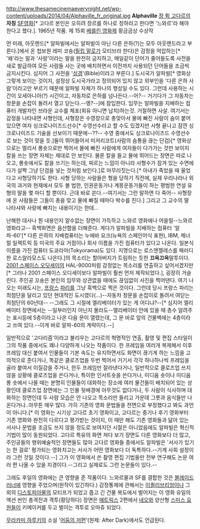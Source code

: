 http://www.thesamecinemaeverynight.net/wp-content/uploads/2014/04/Alphaville_fr_original.jpg
'''Alphaville'''
[[장 뤽 고다르]]의 '''자칭''' [[SF]]영화[* 고다르 본인은 오히려 장르를 하나로 정하라고 한다면 '느와르'라 해야 한다고 했다.]. 1965년 작품.
제 15회 [[베를린 영화제]] 황금곰상 수상작

먼 미래, 아웃랜드[* 알파빌에서는 알파빌이 아닌 다른 은하(?)는 모두 아웃랜드라고 부른다.]에서 온 첩보원 레미 코숑([[필립 말로]]가 모티브라 한다)은 감정을 억압하는[* '왜'라는 말과 '사랑'이라는 말을 완전히 금지하고, 매일같이 단어가 줄어들도록 사전을 새로 발급하여 모든 사람들 사는 곳에 배치하면서 이전까지 사용되던 단어들을 조금씩 금지시킨다. 심지어 그 사전을 '[[성경]]'(Bible)이라고 부른다.] 도시국가 알파빌[* 영화상 그렇게 보이는 것이지, 설정상 도시국가라고 정의되어 있지 않고 외부인을 '다른 은하 사람'이라고만 부르기 때문에 알파빌 자체가 하나의 행성일 수도 있다. 그런데 사용하는 시간이 오세아니아(?) 시간이고, 자동차로 은하를 넘나든다.--어?-- 거기다가 그 자동차는 창문을 손잡이 돌려서 열고 닫는다.--엥?--]에 잠입한다. 임무는 알파빌을 지배하는 컴퓨터 개발자인 브라운 교수를 체포(회유 아니면 납치)하는것. 거절하면 사살. 여기서는 감정을 나타내면 사형인데, 사형장은 수영장으로 총맞아서 물에 빠진 사람이 숨이 붙어있으면 여자 싱크로나이즈드선수[* 수영선수라고 할 수도 있겠지만 사형 끝나고 잠깐 싱크로나이즈드 기술을 선보이기 때문에--??-- 수영 중에서도 싱크로나이즈드 수영선수로 보는 것이 맞을 듯.]들이 뛰어들어서 미저리코트(사람의 숨통을 끊는 단검)[* 영화상으로는 멀리서 롱숏으로만 찍어서 물에 빠진 사람에게 여자들이 다가가는 것만 보이지 칼을 쓰는 장면 자체는 제대로 안 보인다. 물론 칼을 들고 물에 뛰어드는 장면은 따로 나오고, 롱숏에서도 칼을 쓰기는 하는데, 찌르는 느낌이 아니라 사형수가 잠겨 있는 수면에다가 살짝 그냥 단검을 넣는 것처럼 보인다.]로 마무리짓는다.[* 아내가 죽었을 때 울었다고 사형당하기도 한다. 사형 당하는 사람들은 형을 당하기 직전에, 실제 우리나라나 외국의 과거와 현재에서 모두 볼 법한, 인권운동가나 계몽운동가들이 하는 평범한 연설 유형의 말을 몇 마디 할 뿐이다. 근데 바로 쏜다.--여기서는 그런 말하면 다 죽어-- 사형장에 온 사람들은 그들이 총을 맞고 물에 빠질 때마다 박수를 친다.] 그리고 그 교수의 딸 나타샤와 사랑에 빠지는 내용이기는 한데... 

난해한 대사나 뭔 내용인지 알수없는 장면이 가득하고 느와르 영화에나 어을릴--느와르 영화라고-- 흑백화면은 음산함을 더해준다. 게다가 알파빌을 지배하는 컴퓨터 '알파-60'[* 다른 은하의 지배컴퓨터는 누에바 요크(뉴욕의 스페인어식 표현), IBM, 제너럴 일렉트릭 등 미국의 주요 거점이나 회사 이름을 가진 컴퓨터가 있다고 나온다. 일본식 이름을 가진 컴퓨터 도쿄라마(Tokyorama)도 있다. 지명으로는 로스앤젤레스를 패러디한 로스알라모스도 나온다.]의 목소리는 할아버지가 트림하는 듯한 '''끄윽끄윽'''말투이다. [[2001 스페이스 오딧세이]]의 HAL-9000처럼 감정없는 목소리를 연출하고 싶어서겠지만[* 그러나 2001 스페이스 오디세이보다 알파빌이 훨씬 먼저 제작되었다.], 굉장히 거슬린다. 주인공 꼬숑은 본인의 임무와 상관없을 때에도 끊임없이 사진을 찍어댄다. 여기 나오는 미래도시는, [[프랑스]] [[파리]]를 그냥 흑백으로 찍은 것이다. 그런데 당시 프랑스 파리는 최첨단을 달리고 있던 현대적인 도시였다(...)--자동차 창문을 손잡이로 돌려서 여닫는 최첨단의 60년대-- --그래도 그 시절에 엘리베이터가 있는 게 어디냐?--[* 심지어 엘리베이터 장면에서는 --일부러인지 아닌지 몰라도--엘리베이터 안에 있을 때 층수 알려주는 표시등에 5층이라고 나온 다음 문이 열렸는데, 그 문 바로 앞의 건물벽에는 4층이라고 쓰여 있다.--이게 바로 알파-60의 계략이다.--]

일반적으로 '고다리즘'이라고 불리우는 고다르의 혁명적인 연출, 촬영 및 편집 스타일이 그의 작품 중에서도 꽤나 다양하게 나오는 작품이다. 한 프레임을 여러개 복제해서 이후 프레임 대신 붙여서 인물들이 기본 속도는 유지하면서도 화면이 끊기게 하는 느낌을 고의적으로 준다거나, 똑같은 클로즈업을 두번 찍어서 거기서 각각 하나하나씩 프레임을 골라 붙여서 이질감을 주거나, 한두 프레임만 잘라낸다거나, 일반적으로 클로즈업 쓰지 않을 상황에 클로즈업을 쓴다거나, 특이한 인서트숏을 쓴다거나, 미디움 숏이나 미디움 롱 숏에서 나올 때는 분명히 인물들이 대화하는 장소에 여러 물건들이 배치되어 있는 상황인데 클로즈업 장면에는 그 인물 뒷배경에 아무것도 없다거나, 두 사람이 식사하며 대화하는 장면인데 두 사람 모습은 안 나오고 목소리만 들리고 가운데 그릇과 음식들만 나온다거나..아무튼 매우 많다. 가히 기존의 영화 문법들을 전면으로 부정했다고 봐도 과언이 아니다.[* 이 영화는 시기상 고다르 초기 영화이고, 고다르는 중기나 후기 영화부터 기존 영화와 완전히 다르다고 평가받는 것이지, 이 때만 해도 기존 영화들과 닮아 있는 서사나 문법을 조금도 쓰지 않을 정도로 보여지던 시절은 아니었음에도 알파빌은 혁신적 기법이 많이 동원되었다. 고다르 특유의 화면 쳐다 보기 장면도 다른 영화보다 더 많고, 주인공들의 행위예술적인 장면들도 많아 고다르 영화들 중에서도 알파빌은 '서사가 있기는 한 걸로' 평가되는 영화치고는 서사가 어떤 영화보다 더 독특하다.--기계 사회 설정이라 그런 것일 것이다.--] 그가 이 영화에서 쓴 촬영 편집 기법들만 전부 연구해도 논문 여러 편 나올 수 있을 지경이다.--그리고 실제로도 그런 논문들이 있다.-- 

그래도 후일의 영화에는 큰 영향을 준 작품이다. 느와르물과 SF를 결합한 것은 [[블레이드 러너]]에 영향을 주었으며(원작이 있긴하다.) 감정통제에 관해서는 [[이퀼리브리엄]]이나 그외의 [[디스토피아]]물의 모티프가 되었고 좁고 긴 건물 복도에서 벌어지는 이 영화 유일의 액션 씬인 총격전과 격투(황당하다) 장면은 [[매트릭스]] 2편에서 [[네오]]와 양산형 [[스미스 요원]]들이 키메이커를 두고 벌이는 격투로 오마쥬 되었다.
 
[[무라카미 하루키]]의 소설 '[[어둠의 저편]]'(원제: After Dark)에서도 언급된다.
